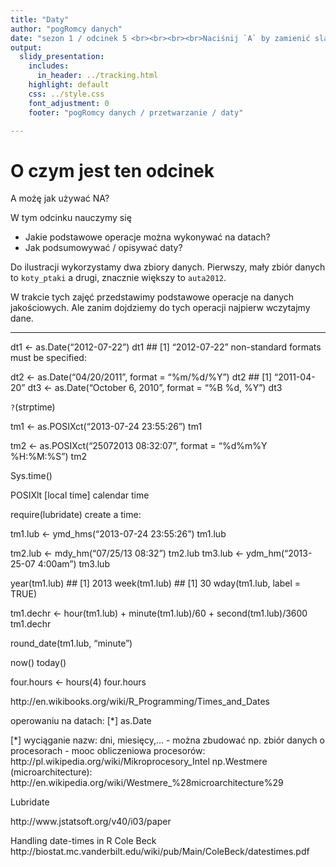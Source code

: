```yaml
---
title: "Daty"
author: "pogRomcy danych"
date: "sezon 1 / odcinek 5 <br><br><br><br>Naciśnij `A` by zamienić slajdy na ciągły tekst. <br> Naciśnij `T` by wyświetlić spis treści."
output:
  slidy_presentation:
    includes:
      in_header: ../tracking.html
    highlight: default
    css: ../style.css
    font_adjustment: 0
    footer: "pogRomcy danych / przetwarzanie / daty"

---
```


# O czym jest ten odcinek

A możę jak używać NA?

W tym odcinku nauczymy się

- Jakie podstawowe operacje można wykonywać na datach?
- Jak podsumowywać / opisywać daty?


Do ilustracji wykorzystamy dwa zbiory danych. Pierwszy, mały zbiór danych to `koty_ptaki` a drugi, znacznie większy to `auta2012`.


W trakcie tych zajęć przedstawimy podstawowe operacje na danych jakościowych. 
Ale zanim dojdziemy do tych operacji najpierw wczytajmy dane.

---

dt1 <- as.Date("2012-07-22")
dt1
## [1] "2012-07-22"
non-standard formats must be specified:

dt2 <- as.Date("04/20/2011", format = "%m/%d/%Y")
dt2
## [1] "2011-04-20"
dt3 <- as.Date("October 6, 2010", format = "%B %d, %Y")
dt3



`?`(strptime)


tm1 <- as.POSIXct("2013-07-24 23:55:26")
tm1

tm2 <- as.POSIXct("25072013 08:32:07", format = "%d%m%Y %H:%M:%S")
tm2

Sys.time()


POSIXlt [local time]
calendar time

require(lubridate)
create a time:

tm1.lub <- ymd_hms("2013-07-24 23:55:26")
tm1.lub

tm2.lub <- mdy_hm("07/25/13 08:32")
tm2.lub
tm3.lub <- ydm_hm("2013-25-07 4:00am")
tm3.lub

year(tm1.lub)
## [1] 2013
week(tm1.lub)
## [1] 30
wday(tm1.lub, label = TRUE)

tm1.dechr <- hour(tm1.lub) + minute(tm1.lub)/60 + second(tm1.lub)/3600
tm1.dechr

round_date(tm1.lub, "minute")

now()
today()

four.hours <- hours(4)
four.hours


http://en.wikibooks.org/wiki/R_Programming/Times_and_Dates



operowaniu na datach:
[*] as.Date

[*] wyciąganie nazw: dni, miesięcy,...
- można zbudować np. zbiór danych o procesorach - mooc obliczeniowa procesorów:
http://pl.wikipedia.org/wiki/Mikroprocesory_Intel
np.Westmere (microarchitecture):
http://en.wikipedia.org/wiki/Westmere_%28microarchitecture%29


Lubridate

http://www.jstatsoft.org/v40/i03/paper

Handling date-times in R
Cole Beck
http://biostat.mc.vanderbilt.edu/wiki/pub/Main/ColeBeck/datestimes.pdf

